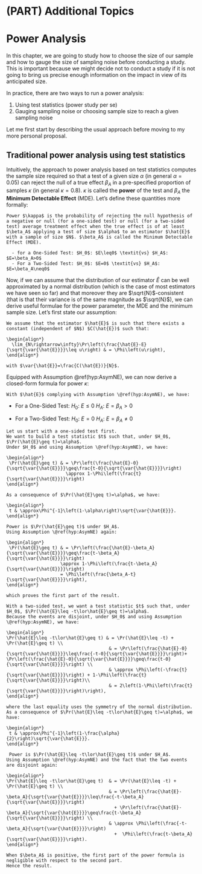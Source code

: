 # (PART) Additional Topics {-}

# Power Analysis {#Power}

In this chapter, we are going to study how to choose the size of our sample and how to gauge the size of sampling noise before conducting a study.
This is important because we might decide not to conduct a study if it is not going to bring us precise enough information on the impact in view of its anticipated size.

In practice, there are two ways to run a power analysis:

  1. Using test statistics (power study per se)
  2. Gauging sampling noise or choosing sample size to reach a given sampling noise

Let me first start by describing the usual approach before moving to my more personal proposal.

## Traditional power analysis using test statistics

Intuitively, the approach to power analysis based on test statistics computes the sample size required so that a test of a given size $\alpha$ (in general $\alpha=0.05$) can reject the null of a true effect $\beta_A$ in a pre-specified proportion of samples $\kappa$ (in general $\kappa=0.8$).
$\kappa$ is called the **power** of the test and $\beta_A$ the **Minimum Detectable Effect** (MDE).
Let's define these quantities more formally:

```definition
Power $\kappa$ is the probability of rejecting the null hypothesis of a negative or null (for a one-sided test) or null (for a two-sided test) average treatment effect when the true effect is of at least $\beta_A$ applying a test of size $\alpha$ to an estimator $\hat{E}$ with a sample of size $N$. $\beta_A$ is called the Minimum Detectable Effect (MDE).

  - for a One-Sided Test: $H_0$: $E\leq0$ \textit{vs} $H_A$: $E=\beta_A>0$
  - For a Two-Sided Test: $H_0$: $E=0$ \textit{vs} $H_A$: $E=\beta_A\neq0$
```

Now, if we can assume that the distribution of our estimator $\hat{E}$ can be well approximated by a normal distribution (which is the case of most estimators we have seen so far) and that moreover they are $\sqrt{N}$-consistent (that is that their variance is of the same magnitude as $\sqrt{N}$), we can derive useful formulae for the power parameter, the MDE and the minimum sample size.
Let's first state our assumption:

```hypothesis
We assume that the estimator $\hat{E}$ is such that there exists a constant (independent of $N$) $C(\hat{E})$ such that:

\begin{align*}
  \lim_{N\rightarrow\infty}\Pr\left(\frac{\hat{E}-E}{\sqrt{\var{\hat{E}}}}\leq u\right) & = \Phi\left(u\right),
\end{align*}

with $\var{\hat{E}}=\frac{C(\hat{E})}{N}$.
```

Equipped with Assumption \@ref(hyp:AsymNE), we can now derive a closed-form formula for power $\kappa$:

```theorem
With $\hat{E}$ complying with Assumption \@ref(hyp:AsymNE), we have:
```

  - For a One-Sided Test: $H_0$: $E\leq0$ \textit{vs} $H_A$: $E=\beta_A>0$
  
\begin{align*}
  \kappa & \approx \Phi\left(\frac{\beta_A}{\sqrt{\var{\hat{E}}}}-\Phi^{-1}\left(1-\alpha\right)\right),
\end{align*}

  - For a Two-Sided Test: $H_0$: $E=0$ \textit{vs} $H_A$: $E=\beta_A\neq0$
  
\begin{align*}
  \kappa & \approx \Phi\left(\frac{\beta_A}{\sqrt{\var{\hat{E}}}}-\Phi^{-1}\left(1-\frac{\alpha}{2}\right)\right).
\end{align*}

```proof
Let us start with a one-sided test first.
We want to build a test statistic $t$ such that, under $H_0$, $\Pr(\hat{E}\geq t)=\alpha$.
Under $H_0$ and using Assumption \@ref(hyp:AsymNE), we have:

\begin{align*}
 \Pr(\hat{E}\geq t) & = \Pr\left(\frac{\hat{E}-0}{\sqrt{\var{\hat{E}}}}\geq\frac{t-0}{\sqrt{\var{\hat{E}}}}\right) 
                      \approx 1-\Phi\left(\frac{t}{\sqrt{\var{\hat{E}}}}\right) 
\end{align*}

As a consequence of $\Pr(\hat{E}\geq t)=\alpha$, we have:

\begin{align*}    
 t & \approx\Phi^{-1}\left(1-\alpha\right)\sqrt{\var{\hat{E}}}.
\end{align*}
 
Power is $\Pr(\hat{E}\geq t)$ under $H_A$.
Using Assumption \@ref(hyp:AsymNE) again:

\begin{align*}
 \Pr(\hat{E}\geq t) & = \Pr\left(\frac{\hat{E}-\beta_A}{\sqrt{\var{\hat{E}}}}\geq\frac{t-\beta_A}{\sqrt{\var{\hat{E}}}}\right)
                    \approx 1-\Phi\left(\frac{t-\beta_A}{\sqrt{\var{\hat{E}}}}\right) 
                    = \Phi\left(\frac{\beta_A-t}{\sqrt{\var{\hat{E}}}}\right),
\end{align*}

which proves the first part of the result.

With a two-sided test, we want a test statistic $t$ such that, under $H_0$, $\Pr(\hat{E}\leq -t\lor\hat{E}\geq t)=\alpha$.
Because the events are disjoint, under $H_0$ and using Assumption \@ref(hyp:AsymNE), we have:

\begin{align*}
\Pr(\hat{E}\leq -t\lor\hat{E}\geq t) & = \Pr(\hat{E}\leq -t) + \Pr(\hat{E}\geq t) \\
                                      & = \Pr\left(\frac{\hat{E}-0}{\sqrt{\var{\hat{E}}}}\leq\frac{-t-0}{\sqrt{\var{\hat{E}}}}\right)+ \Pr\left(\frac{\hat{E}-0}{\sqrt{\var{\hat{E}}}}\geq\frac{t-0}{\sqrt{\var{\hat{E}}}}\right) \\
                                      & \approx \Phi\left(-\frac{t}{\sqrt{\var{\hat{E}}}}\right) + 1-\Phi\left(\frac{t}{\sqrt{\var{\hat{E}}}}\right)\\
                                      & = 2\left(1-\Phi\left(\frac{t}{\sqrt{\var{\hat{E}}}}\right)\right), 
\end{align*}

where the last equality uses the symmetry of the normal distribution.
As a consequence of $\Pr(\hat{E}\leq -t\lor\hat{E}\geq t)=\alpha$, we have:
  
\begin{align*}    
 t & \approx\Phi^{-1}\left(1-\frac{\alpha}{2}\right)\sqrt{\var{\hat{E}}}.
\end{align*}

 Power is $\Pr(\hat{E}\leq -t\lor\hat{E}\geq t)$ under $H_A$.
Using Assumption \@ref(hyp:AsymNE) and the fact that the two events are disjoint again:

\begin{align*}
\Pr(\hat{E}\leq -t\lor\hat{E}\geq t)  & = \Pr(\hat{E}\leq -t) + \Pr(\hat{E}\geq t) \\
                                      & = \Pr\left(\frac{\hat{E}-\beta_A}{\sqrt{\var{\hat{E}}}}\leq\frac{-t-\beta_A}{\sqrt{\var{\hat{E}}}}\right)
                                        + \Pr\left(\frac{\hat{E}-\beta_A}{\sqrt{\var{\hat{E}}}}\geq\frac{t-\beta_A}{\sqrt{\var{\hat{E}}}}\right) \\
                                      & \approx \Phi\left(\frac{-t-\beta_A}{\sqrt{\var{\hat{E}}}}\right) 
                                        +  \Phi\left(\frac{t-\beta_A}{\sqrt{\var{\hat{E}}}}\right). 
\end{align*}

When $\beta_A$ is positive, the first part of the power formula is negligible with respect to the second part.
Hence the result.
```


